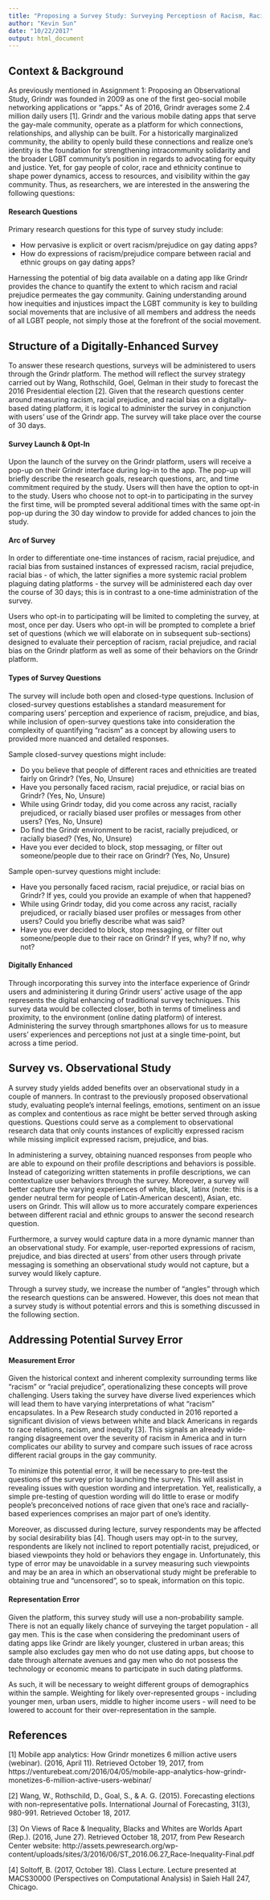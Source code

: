 ```yaml
---
title: "Proposing a Survey Study: Surveying Perceptiosn of Racism, Racial Prejudice, and Racial Bias in Gay Dating Platforms"
author: "Kevin Sun"
date: "10/22/2017"
output: html_document
---
```

## Context & Background

As previously mentioned in Assignment 1: Proposing an Observational Study, Grindr was founded in 2009 as one of the first geo-social mobile networking applications or "apps." As of 2016, Grindr averages some 2.4 million daily users [1]. Grindr and the various mobile dating apps that serve the gay-male community, operate as a platform for which connections, relationships, and allyship can be built. For a historically marginalized community, the ability to openly build these connections and realize one's identity is the foundation for strengthening intracommunity solidarity and the broader LGBT community's position in regards to advocating for equity and justice. Yet, for gay people of color, race and ethnicity continue to shape power dynamics, access to resources, and visibility within the gay community. Thus, as researchers, we are interested in the answering the following questions:

#### Research Questions

Primary research questions for this type of survey study include:

- How pervasive is explicit or overt racism/prejudice on gay dating apps?
- How do expressions of racism/prejudice compare between racial and ethnic groups on gay dating apps? 

Harnessing the potential of big data available on a dating app like Grindr provides the chance to quantify the extent to which racism and racial prejudice permeates the gay community. Gaining understanding around how inequities and injustices impact the LGBT community is key to building social movements that are inclusive of all members and address the needs of all LGBT people, not simply those at the forefront of the social movement. 

## Structure of a Digitally-Enhanced Survey

To answer these research questions, surveys will be administered to users through the Grindr platform. The method will reflect the survey strategy carried out by Wang, Rothschild, Goel, Gelman in their study to forecast the 2016 Presidential election [2]. Given that the research questions center around measuring racism, racial prejudice, and racial bias on a digitally-based dating platform, it is logical to administer the survey in conjunction with users' use of the Grindr app. The survey will take place over the course of 30 days.

#### Survey Launch & Opt-In

Upon the launch of the survey on the Grindr platform, users will receive a pop-up on their Grindr interface during log-in to the app. The pop-up will briefly describe the research goals, research questions, arc, and time commitment required by the study. Users will then have the option to opt-in to the study. Users who choose not to opt-in to participating in the survey the first time, will be prompted several additional times with the same opt-in pop-up during the 30 day window to provide for added chances to join the study. 

#### Arc of Survey

In order to differentiate one-time instances of racism, racial prejudice, and racial bias from sustained instances of expressed racism, racial prejudice, racial bias - of which, the latter signifies a more systemic racial problem plaguing dating platforms - the survey will be administered each day over the course of 30 days; this is in contrast to a one-time administration of the survey. 

Users who opt-in to participating will be limited to completing the survey, at most, once per day. Users who opt-in will be prompted to complete a brief set of questions (which we will elaborate on in subsequent sub-sections) designed to evaluate their perception of racism, racial prejudice, and racial bias on the Grindr platform as well as some of their behaviors on the Grindr platform. 

#### Types of Survey Questions

The survey will include both open and closed-type questions. Inclusion of closed-survey questions establishes a standard measurement for comparing users' perception and experience of racism, prejudice, and bias, while inclusion of open-survey questions take into consideration the complexity of quantifying "racism" as a concept by allowing users to provided more nuanced and detailed responses.

Sample closed-survey questions might include: 

- Do you believe that people of different races and ethnicities are treated fairly on Grindr? (Yes, No, Unsure)
- Have you personally faced racism, racial prejudice, or racial bias on Grindr? (Yes, No, Unsure)
- While using Grindr today, did you come across any racist, racially prejudiced, or racially biased user profiles or messages from other users? (Yes, No, Unsure)
- Do find the Grindr environment to be racist, racially prejudiced, or racially biased? (Yes, No, Unsure)
- Have you ever decided to block, stop messaging, or filter out someone/people due to their race on Grindr? (Yes, No, Unsure)

Sample open-survey questions might include:

- Have you personally faced racism, racial prejudice, or racial bias on Grindr? If yes, could you provide an example of when that happened?
- While using Grindr today, did you come across any racist, racially prejudiced, or racially biased user profiles or messages from other users? Could you briefly describe what was said?
- Have you ever decided to block, stop messaging, or filter out someone/people due to their race on Grindr? If yes, why? If no, why not?

#### Digitally Enhanced

Through incorporating this survey into the interface experience of Grindr users and administering it during Grindr users' active usage of the app represents the digital enhancing of traditional survey techniques. This survey data would be collected closer, both in terms of timeliness and proximity, to the environment (online dating platform) of interest. Administering the survey through smartphones allows for us to measure users' experiences and perceptions not just at a single time-point, but across a time period. 

## Survey vs. Observational Study 

A survey study yields added benefits over an observational study in a couple of manners. In contrast to the previously proposed observational study, evaluating people's internal feelings, emotions, sentiment on an issue as complex and contentious as race might be better served through asking questions. Questions could serve as a complement to observational research data that only counts instances of explicitly expressed racism while missing implicit expressed racism, prejudice, and bias.

In administering a survey, obtaining nuanced responses from people who are able to expound on their profile descriptions and behaviors is possible. Instead of categorizing written statements in profile descriptions, we can contextualize user behaviors through the survey. Moreover, a survey will better capture the varying experiences of white, black, latinx (note: this is a gender neutral term for people of Latin-American descent), Asian, etc. users on Grindr. This will allow us to more accurately compare experiences between different racial and ethnic groups to answer the second research question. 

Furthermore, a survey would capture data in a more dynamic manner than an observational study. For example, user-reported expressions of racism, prejudice, and bias directed at users' from other users through private messaging is something an observational study would not capture, but a survey would likely capture.  

Through a survey study, we increase the number of "angles" through which the research questions can be answered. However, this does not mean that a survey study is without potential errors and this is something discussed in the following section.

## Addressing Potential Survey Error

#### Measurement Error

Given the historical context and inherent complexity surrounding terms like "racism" or "racial prejudice", operationalizing these concepts will prove challenging. Users taking the survey have diverse lived experiences which will lead them to have varying interpretations of what "racism" encapsulates. In a Pew Research study conducted in 2016 reported a significant division of views between white and black Americans in regards to race relations, racism, and inequity [3]. This signals an already wide-ranging disagreement over the severity of racism in America and in turn complicates our ability to survey and compare such issues of race across different racial groups in the gay community. 

To minimize this potential error, it will be necessary to pre-test the questions of the survey prior to launching the survey. This will assist in revealing issues with question wording and interpretation. Yet, realistically, a simple pre-testing of question wording will do little to erase or modify people's preconceived notions of race given that one's race and racially-based experiences comprises an major part of one's identity.

Moreover, as discussed during lecture, survey respondents may be affected by social desirability bias [4]. Though users may opt-in to the survey, respondents are likely not inclined to report potentially racist, prejudiced, or biased viewpoints they hold or behaviors they engage in. Unfortunately, this type of error may be unavoidable in a survey measuring such viewpoints and may be an area in which an observational study might be preferable to obtaining true and "uncensored", so to speak, information on this topic. 

#### Representation Error

Given the platform, this survey study will use a non-probability sample. There is not an equally likely chance of surveying the target population - all gay men. This is the case when considering the predominant users of dating apps like Grindr are likely younger, clustered in urban areas; this sample also excludes gay men who do not use dating apps, but choose to date through alternate avenues and gay men who do not possess the technology or economic means to participate in such dating platforms. 

As such, it will be necessary to weight different groups of demographics within the sample. Weighting for likely over-represented groups - including younger men, urban users, middle to higher income users - will need to be lowered to account for their over-representation in the sample. 

## References

[1] Mobile app analytics: How Grindr monetizes 6 million active users (webinar). (2016, April 11). Retrieved October 19, 2017, from https://venturebeat.com/2016/04/05/mobile-app-analytics-how-grindr-monetizes-6-million-active-users-webinar/

[2] Wang, W., Rothschild, D., Goal, S., & A. G. (2015). Forecasting elections with non-representative polls. International Journal of Forecasting, 31(3), 980-991. Retrieved October 18, 2017.

[3] On Views of Race & Inequality, Blacks and Whites are Worlds Apart (Rep.). (2016, June 27). Retrieved October 18, 2017, from Pew Research Center website: http://assets.pewresearch.org/wp-content/uploads/sites/3/2016/06/ST_2016.06.27_Race-Inequality-Final.pdf

[4] Soltoff, B. (2017, October 18). Class Lecture. Lecture presented at MACS30000 (Perspectives on Computational Analysis) in Saieh Hall 247, Chicago.